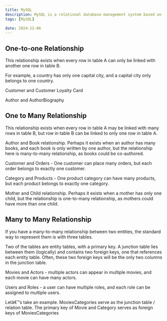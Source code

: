 ```yaml
---
title: MySQL
description: MySQL is a relational database management system based on SQL
tags: [MySQL]

date: 2024-12-06
---
```


## One-to-one Relationship

This relationship exists when every row in table A can only be linked with another one row in table B.

For example, a country has only one capital city, and a capital city only belongs to one country.

Customer and Customer Loyalty Card

Author and AuthorBiography

## One to Many Relationship

This relationship exists when every row in table A may be linked with many rows in table B, but row in table B can be linked to only one row in table A.

Author and Book relationship. Perhaps it exists when an author has many books, and each book is only written by one author, but the relationship here is many-to-many relationship, as books could be co-authored.

Customer and Orders - One customer can place many orders, but each order belongs to exactly one customer.

Category and Products - One product category can have many products, but each product belongs to exactly one category.

Mother and Child relationship. Perhaps it exists when a mother has only one child, but the relationship is one-to-many relationship, as mothers could have more than one child.

## Many to Many Relationship

If you have a many-to-many relationship between two entities, the standard way to represent them is with three tables.

Two of the tables are entity tables, with a primary key. A junction table lies between them (logically) and contains two foreign keys, one that references each entity table. Often, these two foreign keys will be the only two columns in the junction table.

Movies and Actors - multiple actors can appear in multiple movies, and each movie can have many actors.

Users and Roles - a user can have multiple roles, and each role can be assigned to multiple users.

Letâ€™s take an example. MoviesCategories serve as the junction table / relation table. The primary key of Movie and Category serves as foreign keys of MoviesCategories

